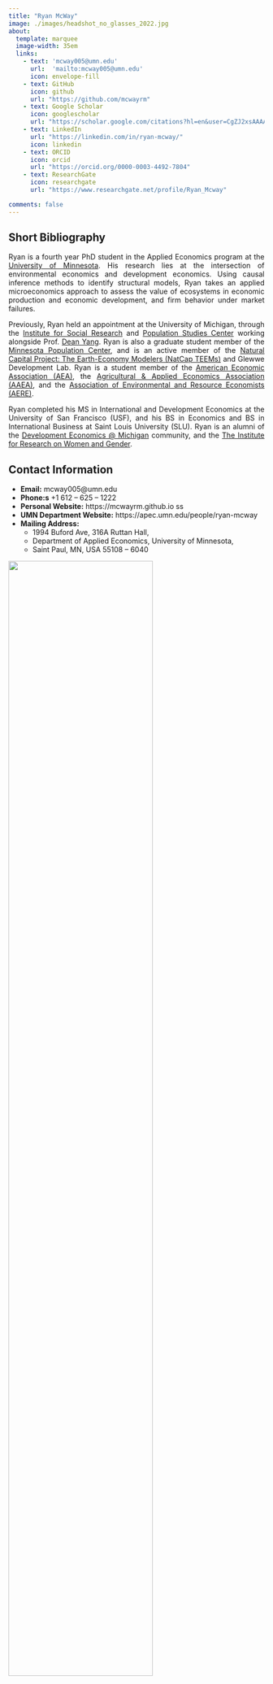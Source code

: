 ```yaml
---
title: "Ryan McWay"
image: ./images/headshot_no_glasses_2022.jpg
about:
  template: marquee
  image-width: 35em
  links:
    - text: 'mcway005@umn.edu'
      url:  'mailto:mcway005@umn.edu'
      icon: envelope-fill
    - text: GitHub
      icon: github
      url: "https://github.com/mcwayrm"
    - text: Google Scholar
      icon: googlescholar
      url: "https://scholar.google.com/citations?hl=en&user=CgZJ2xsAAAAJ&view_op=list_works&gmla=AJsN-F7FujaXp6tYphdvaoJsNFjHQkZJv7xA1frKa9u_Kk2GY79eS5jMBkUgxx8yO3x8lqwQVjIGH7FijMlUv72eOB37qsycaSQKiw60T56jsLjHCf3jE1A"
    - text: LinkedIn
      url: "https://linkedin.com/in/ryan-mcway/"
      icon: linkedin
    - text: ORCID
      icon: orcid
      url: "https://orcid.org/0000-0003-4492-7804"
    - text: ResearchGate
      icon: researchgate
      url: "https://www.researchgate.net/profile/Ryan_Mcway"

comments: false
---
```



## Short Bibliography

<div style="text-align: justify">

Ryan is a fourth year PhD student in the Applied Economics program at the [University of Minnesota](https://apec.umn.edu/people/ryan-mcway). 
His research lies at the intersection of environmental economics and development economics. Using causal inference methods to identify structural models, Ryan takes an applied microeconomics approach to assess the value of ecosystems in economic production and economic development, and firm behavior under market failures.
 <!-- While his primary fields lie within environment and development, Ryan more broadly studies questions within applied microeconomics related to behavioral economics and urban economics topics. Ryan works with both observational and primary data, with extensive past and on-going fieldwork for primary data collection. -->

<!-- He is currently a research assistant working with Prof. [Chengyan Yue](https://horticulture.umn.edu/people/chengyan-yue) studying applications in neuroeconomics.  -->
Previously, Ryan held an appointment at the University of Michigan, through the [Institute for Social Research](https://isr.umich.edu/) and [Population Studies Center](https://www.psc.isr.umich.edu/people/staff.html) working alongside Prof. [Dean Yang](https://sites.lsa.umich.edu/deanyang/). 
Ryan is also a graduate student member of the [Minnesota Population Center](https://pop.umn.edu/people/ryan-mcway), and is an active member of the [Natural Capital Project: The Earth-Economy Modelers (NatCap TEEMs)](https://johnsonpolaskylab.umn.edu/lab-team) and Glewwe Development Lab. 
Ryan is a student member of the [American Economic Association (AEA)](https://www.aeaweb.org/), the [Agricultural & Applied Economics Association (AAEA)](https://www.aaea.org/), and the [Association of Environmental and Resource Economists (AERE)](https://www.aere.org/).

Ryan completed his MS in International and Development Economics at the University of San Francisco (USF), and his BS in Economics and BS in International Business at Saint Louis University (SLU). 
Ryan is an alumni of the [Development Economics @ Michigan](https://devecon.umich.edu/people/alumni/) community, and the [The Institute for Research on Women and Gender](https://irwg.umich.edu/content/ryan-mcway).

## Contact Information

- **Email:** mcway005@umn.edu
- **Phone:s** +1 612 -- 625 -- 1222
- **Personal Website:** https://mcwayrm.github.io ss
- **UMN Department Website:** https://apec.umn.edu/people/ryan-mcway
- **Mailing Address:** 
  - 1994 Buford Ave, 316A Ruttan Hall, 
  -  Department of Applied Economics, University of Minnesota, 
  - Saint Paul, MN, USA 55108 -- 6040


</div>

<img src="/images/brac_fieldwork.jpg" width="75%">



<!-- 
  osf              : "https://osf.io/s93vq/"
  ssrn             : "https://papers.ssrn.com/sol3/cf_dev/AbsByAuth.cfm?per_id=4423972"
  publons          : "https://www.webofscience.com/wos/author/record/2999401"
  academia         : "https://umich.academia.edu/RyanMcWay"
  repec            : "https://ideas.repec.org/f/pmc334.html" -->
